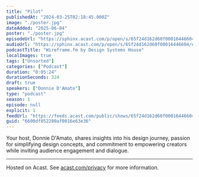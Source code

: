 ```yaml
---
title: "Pilot"
publishedAt: "2024-03-25T02:18:45.000Z"
image: "./poster.jpg"
dateAdded: "2025-06-04"
poster: "./poster.jpg"
episodeUrl: "https://sphinx.acast.com/p/open/s/65f24d162d60f00016446604/e/6600df052280af0016e63e36/media.mp3"
audioUrl: "https://sphinx.acast.com/p/open/s/65f24d162d60f00016446604/e/6600df052280af0016e63e36/media.mp3"
podcastTitle: "Wireframe.fm by Design Systems House"
localImages: true
tags: ["Unsorted"]
categories: ["Podcast"]
duration: "0:05:24"
durationSeconds: 324
draft: true
speakers: ["Donnie D'Amato"]
type: "podcast"
season: 1
episode: null
explicit: 1
feedUrl: "https://feeds.acast.com/public/shows/65f24d162d60f00016446604"
guid: "6600df052280af0016e63e36"
---
```

Your host, Donnie D'Amato, shares insights into his design journey, passion for simplifying design concepts, and commitment to empowering creators while inviting audience engagement and dialogue.  

---

Hosted on Acast. See [acast.com/privacy](https://acast.com/privacy) for more information.
